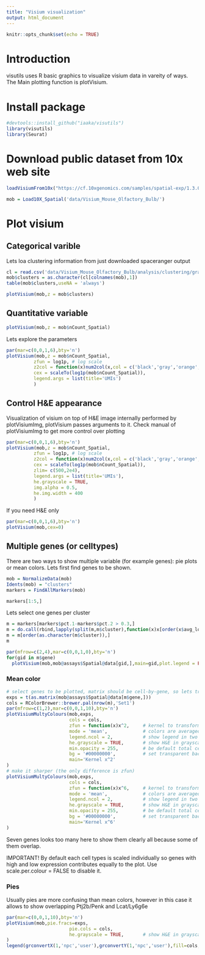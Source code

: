 ```yaml
---
title: "Visium visualization"
output: html_document
---
```


```r
knitr::opts_chunk$set(echo = TRUE)
```

# Introduction
visutils uses R basic graphics to visualize visium data in vareity of ways. The Main plotting function is plotVisium.

# Install package
```r
#devtools::install_github("iaaka/visutils")
library(visutils)
library(Seurat)
```

# Download public dataset from 10x web site
```r
loadVisiumFrom10x("https://cf.10xgenomics.com/samples/spatial-exp/1.3.0","Visium_Mouse_Olfactory_Bulb",outdir="data")
```
```r
mob = Load10X_Spatial('data/Visium_Mouse_Olfactory_Bulb/')
```

# Plot visium
## Categorical varible
Lets loa clustering information from just downloaded spaceranger output
```r
cl = read.csv('data/Visium_Mouse_Olfactory_Bulb/analysis/clustering/graphclust/clusters.csv',row.names = 1)
mob$clusters = as.character(cl[colnames(mob),1])
table(mob$clusters,useNA = 'always')
```
```r
plotVisium(mob,z = mob$clusters)
```
## Quantitative variable
```r
plotVisium(mob,z = mob$nCount_Spatial)
```

Lets explore the parameters
```r
par(mar=c(0,0,1,6),bty='n')
plotVisium(mob,z = mob$nCount_Spatial,
          zfun = log1p, # log scale
          z2col = function(x)num2col(x,col = c('black','gray','orange','red')), # change colors
          cex = scaleTo(log1p(mob$nCount_Spatial)),                             # spot size it proportional to log1p of coverage
          legend.args = list(title='UMIs')                                      # set legend title  
          )
```

## Control H&E appearance
Visualization of visium on top of H&E image internally performed by plotVisiumImg, plotVisium passes arguments to it. Check manual of plotVisiumImg to get more control over plotting
```r
par(mar=c(0,0,1,6),bty='n')
plotVisium(mob,z = mob$nCount_Spatial,
          zfun = log1p, # log scale
          z2col = function(x)num2col(x,col = c('black','gray','orange','red')), # change colors
          cex = scaleTo(log1p(mob$nCount_Spatial)),                             # spot size it proportional to log1p of coverage
          zlim= c(500,2e4),                                                     # specify limits of value shown by color, all values outside of the range will be trimmed to the range
          legend.args = list(title='UMIs'),                                     # set legend title  
          he.grayscale = TRUE,                                                  # show H&E image in grayscale
          img.alpha = 0.5,                                                      # make H&E image semi-transparent
          he.img.width = 400                                                    # reduce resolution of H&E image (helps to reduce file size when saving to pdf)
          )
```

If you need H&E only
```r
par(mar=c(0,0,1,6),bty='n')
plotVisium(mob,cex=0)
```

## Multiple genes (or celltypes)
There are two ways to show multiple variable (for example genes): pie plots  or mean colors. Lets first find genes to be shown.
```r
mob = NormalizeData(mob)
Idents(mob) = "clusters"
markers = FindAllMarkers(mob)
```
```r
markers[1:5,]
```

Lets select one genes per cluster
```r
m = markers[markers$pct.1-markers$pct.2 > 0.3,]
m = do.call(rbind,lapply(split(m,m$cluster),function(x)x[order(x$avg_log2FC,decreasing = TRUE)[1],]))
m = m[order(as.character(m$cluster)),]
m
```
```r
par(mfrow=c(2,4),mar=c(0,0,1,0),bty='n')
for(gid in m$gene)
  plotVisium(mob,mob@assays$Spatial@data[gid,],main=gid,plot.legend = FALSE)
```

### Mean color
```r
# select genes to be plotted, matrix should be cell-by-gene, so lets transpose it
exps = t(as.matrix(mob@assays$Spatial@data[m$gene,]))
cols = RColorBrewer::brewer.pal(nrow(m),'Set1')
par(mfrow=c(1,2),mar=c(0,0,1,10),bty='n')
plotVisiumMultyColours(mob,exps,
                       cols = cols,
                       zfun = function(x)x^2,     # kernel to transform gene expression. Higher powers will give more sharp figure (each spot will be dominated by single cell type)
                       mode = 'mean',             # colors are averaged not overlayed (in this mode gene order makes no difference)
                       legend.ncol = 2,           # show legend in two columns
                       he.grayscale = TRUE,       # show H&E in grayscale
                       min.opacity = 255,         # be default total cell density is shown by opacity, set min.opacity to max (255) to disable it.
                       bg = '#00000000',          # set transparent background, so spots where neither of genes is expressed will be invisible 
                       main='Kernel x^2'
)
# make it sharper (the only difference is zfun)
plotVisiumMultyColours(mob,exps,
                       cols = cols,
                       zfun = function(x)x^6,     # kernel to transform gene expression. Higher powers will give more sharp figure (each spot will be dominated by single cell type)
                       mode = 'mean',             # colors are averaged not overlayed (in this mode gene order makes no difference)
                       legend.ncol = 2,           # show legend in two columns
                       he.grayscale = TRUE,       # show H&E in grayscale
                       min.opacity = 255,         # be default total cell density is shown by opacity, set min.opacity to max (255) to disable it.
                       bg = '#00000000',          # set transparent background, so spots where neither of genes is expressed will be invisible 
                       main='Kernel x^6'
)

```

Seven genes looks too many here to show them clearly all because some of them overlap.

IMPORTANT! By default each cell types is scaled individually so genes with high and low expression contributes equally to the plot. Use scale.per.colour = FALSE to disable it.

### Pies
Usually pies are more confusing than mean colors, however in this case it allows to show overlapping Ptj2b/Penk and Lcat/Ly6g6e

```r
par(mar=c(0,0,1,10),bty='n')
plotVisium(mob,pie.fracs=exps,
                       pie.cols = cols,
                       he.grayscale = TRUE,       # show H&E in grayscale
)
legend(grconvertX(1,'npc','user'),grconvertY(1,'npc','user'),fill=cols,legend = paste0(m$gene,' (cl',m$cluster,')'),xpd=TRUE)
```


